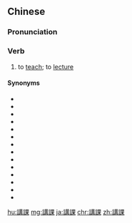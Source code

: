 {{also|讲课}}
==Chinese==
{{zh-forms|s=讲课}}

===Pronunciation===
{{zh-pron
|m=jiǎngkè
|c=gong2 fo3
|cat=v
}}

===Verb===
{{zh-verb}}

# to [[teach]]; to [[lecture]]

====Synonyms====
* {{zh-l|傳人|tr=chuánrén}}
* {{zh-l|傳授}}
* {{zh-l|點撥|tr=diǎnbo}}
* {{zh-l|灌輸}}
* {{zh-l|講授|tr=jiǎngshòu}}
* {{zh-l|教}}
* {{zh-l|教督|tr=jiàodū}}
* {{zh-l|教誨}}
* {{zh-l|教書}}
* {{zh-l|教學}}
* {{zh-l|施教|tr=shījiào}}
* {{zh-l|訓}}
* {{zh-l|訓誨|tr=xùnhuì}}
* {{zh-l|執教|tr=zhíjiào}}

{{zh-cat|Intermediate}}

[[hu:講課]]
[[mg:講課]]
[[ja:講課]]
[[chr:講課]]
[[zh:講課]]